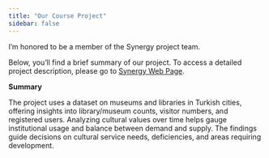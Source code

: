 ```yaml
---
title: "Our Course Project"
sidebar: false 
---
```


I'm honored to be a member of the Synergy project team.

Below, you'll find a brief summary of our project. To access a detailed project description, please go to [Synergy Web Page](https://emu-hacettepe-analytics.github.io/emu430-fall2023-team-synergy).

**Summary**

The project uses a dataset on museums and libraries in Turkish cities, offering insights into library/museum counts, visitor numbers, and registered users. Analyzing cultural values over time helps gauge institutional usage and balance between demand and supply. The findings guide decisions on cultural service needs, deficiencies, and areas requiring development.
